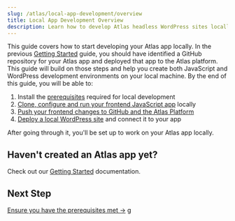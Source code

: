 ```yaml
---
slug: /atlas/local-app-development/overview
title: Local App Development Overview
description: Learn how to develop Atlas headless WordPress sites locally
---
```


This guide covers how to start developing your Atlas app locally. In the previous [Getting Started](../getting-started/overview) guide, you should have identified a GitHub repository for your Atlas app and deployed that app to the Atlas platform. This guide will build on those steps and help you create both JavaScript and WordPress development environments on your local machine. By the end of this guide, you will be able to:

1. Install the [prerequisites](./prerequisites) required for local development
1. [Clone, configure and run your frontend JavaScript app](./frontend-app-config) locally
1. [Push your frontend changes to GitHub and the Atlas Platform](./frontend-app-config#4--push-changes-to-atlas) 
1. [Deploy a local WordPress site](./wordpress-site-config) and connect it to your app

After going through it, you'll be set up to work on your Atlas app locally.

## Haven't created an Atlas app yet?

Check out our [Getting Started](../getting-started/overview) documentation.

## Next Step

[Ensure you have the prerequisites met &#8594;](./prerequisites)
g